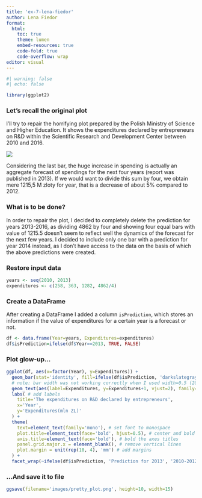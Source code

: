 ```yaml
---
title: 'ex-7-lena-fiedor'
author: Lena Fiedor
format:
  html:
    toc: true
    theme: lumen
    embed-resources: true
    code-fold: true
    code-overflow: wrap
editor: visual
---
```


```r
#| warning: false
#| echo: false

library(ggplot2)
```

### Let's recall the original plot

I'll try to repair the horrifying plot prepared by the Polish Ministry of Science and Higher Education. It shows the expenditures declared by entrepreneurs on R&D within the Scientific Research and Development Center between 2010 and 2016.

![](images/bad_plot.png)

Considering the last bar, the huge increase in spending is actually an aggregate forecast of spendings for the next four years (report was published in 2013). If we would want to divide this sum by four, we obtain mere 1215,5 M zloty for year, that is a decrease of about 5% compared to 2012.

### What is to be done?

In order to repair the plot, I decided to completely delete the prediction for years 2013-2016, as dividing 4862 by four and showing four equal bars with value of 1215.5 doesn't seem to reflect well the dynamics of the forecast for the next few years. I decided to include only one bar with a prediction for year 2014 instead, as I don't have access to the data on the basis of which the above predictions were created.

### Restore input data
```r
years <- seq(2010, 2013)
expenditures <- c(258, 363, 1282, 4862/4)
```

### Create a DataFrame

After creating a DataFrame I added a column `isPrediction`, which stores an information if the value of expenditures for a certain year is a forecast or not.

```r
df <- data.frame(Year=years, Expenditures=expenditures)
df$isPrediction=ifelse(df$Year==2013, TRUE, FALSE)
```

### Plot glow-up...

```r
ggplot(df, aes(x=factor(Year), y=Expenditures)) +
  geom_bar(stat='identity', fill=ifelse(df$isPrediction, 'darkslategray4', 'bisque3'), width=ifelse(df$isPrediction, 0.2, 0.5)) + # add bars with colors depending on whether the value is a prediction or not
  # note: bar width was not working correctly when I used width=0.5 (2013 bar was much wider), so I split them into two values depending on isPrediction
  geom_text(aes(label=Expenditures, y=Expenditures+1, vjust=2), family='mono', size=3) + # add exact values of the expenditures
  labs( # add labels
    title='The expenditures on R&D declared by entrepreneurs',
    x='Year',
    y='Expenditures(mln ZL)'
  ) +
  theme(
    text=element_text(family='mono'), # set font to monospace
    plot.title=element_text(face='bold', hjust=0.5), # center and bold the title
    axis.title=element_text(face='bold'), # bold the axes titles
    panel.grid.major.x = element_blank(), # remove vertical lines
    plot.margin = unit(rep(10, 4), 'mm') # add margins
  ) +
  facet_wrap(~ifelse(df$isPrediction, 'Prediction for 2013', '2010-2012'), scales='free_x') # split the plot into two separate ones for solid values and predictions
```

### ...And save it to file

```r
ggsave(filename='images/pretty_plot.png', height=10, width=15)
```

